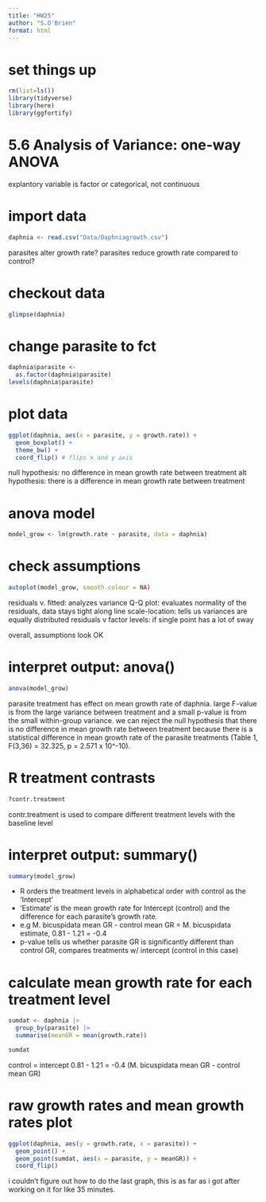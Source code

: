 ```yaml
---
title: "HW25"
author: "S.O'Brien"
format: html
---
```


# set things up
```r
rm(list=ls())
library(tidyverse)
library(here)
library(ggfortify)
```

# 5.6 Analysis of Variance: one-way ANOVA
explantory variable is factor or categorical, not continuous

# import data
```r
daphnia <- read.csv("Data/Daphniagrowth.csv")
```
parasites alter growth rate?
parasites reduce growth rate compared to control?

# checkout data
```r
glimpse(daphnia)
```

# change parasite to fct
```r
daphnia$parasite <- 
  as.factor(daphnia$parasite)
levels(daphnia$parasite)
```

# plot data
```r
ggplot(daphnia, aes(x = parasite, y = growth.rate)) +
  geom_boxplot() +
  theme_bw() +
  coord_flip() # flips x and y axis 
```
null hypothesis: no difference in mean growth rate between treatment
alt hypothesis: there is a difference in mean growth rate between treatment 

# anova model
```r
model_grow <- lm(growth.rate ~ parasite, data = daphnia)
```

# check assumptions 
```r
autoplot(model_grow, smooth.colour = NA)
```
residuals v. fitted: analyzes variance
Q-Q plot: evaluates normality of the residuals, data stays tight along line
scale-location: tells us variances are equally distributed
residuals v factor levels: if single point has a lot of sway

overall, assumptions look OK

# interpret output: anova()
```r
anova(model_grow)
```
parasite treatment has effect on mean growth rate of daphnia. large F-value is from the large variance between treatment and a small p-value is from the small within-group variance. we can reject the null hypothesis that there is no difference in mean growth rate between treatment because there is a statistical difference in mean growth rate of the parasite treatments (Table 1, F(3,36) = 32.325, p = 2.571 x 10^-10).                           

# R treatment contrasts
```r
?contr.treatment
```
contr.treatment is used to compare different treatment levels with the baseline level

# interpret output: summary()
```r
summary(model_grow)
```
- R orders the treatment levels in alphabetical order with control as the 'Intercept'
- 'Estimate' is the mean growth rate for Intercept (control) and the difference for each parasite's growth rate. 
- e.g M. bicuspidata mean GR - control mean GR = M. bicuspidata estimate,
0.81 - 1.21 = -0.4
- p-value tells us whether parasite GR is significantly different than control GR, compares treatments w/ intercept (control in this case)

# calculate mean growth rate for each treatment level
```r
sumdat <- daphnia |> 
  group_by(parasite) |>
  summarise(meanGR = mean(growth.rate))

sumdat
```
control = intercept 
0.81 - 1.21 = -0.4 (M. bicuspidata mean GR - control mean GR)

# raw growth rates and mean growth rates plot
```r
ggplot(daphnia, aes(y = growth.rate, x = parasite)) + 
  geom_point() + 
  geom_point(sumdat, aes(x = parasite, y = meanGR)) +
  coord_flip()
```
i couldn't figure out how to do the last graph, this is as far as i got after working on it for like 35 minutes. 

